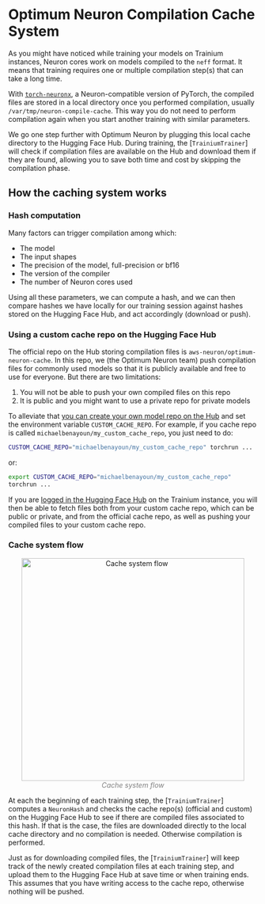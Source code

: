 <!--Copyright 2023 The HuggingFace Team. All rights reserved.

Licensed under the Apache License, Version 2.0 (the "License"); you may not use this file except in compliance with
the License. You may obtain a copy of the License at

http://www.apache.org/licenses/LICENSE-2.0

Unless required by applicable law or agreed to in writing, software distributed under the License is distributed on
an "AS IS" BASIS, WITHOUT WARRANTIES OR CONDITIONS OF ANY KIND, either express or implied. See the License for the
specific language governing permissions and limitations under the License.
-->

# Optimum Neuron Compilation Cache System

As you might have noticed while training your models on Trainium instances, Neuron cores work on models compiled to the `neff` format. 
It means that training requires one or multiple compilation step(s) that can take a long time. 

With [`torch-neuronx`](https://github.com/aws-neuron/aws-neuron-samples/tree/master/torch-neuronx), a Neuron-compatible  version of PyTorch, the compiled files are stored in a local directory once you performed compilation, usually `/var/tmp/neuron-compile-cache`. This way you do not need to perform compilation again when you start another training with similar parameters. 

We go one step further with Optimum Neuron by plugging this local cache directory to the Hugging Face Hub. During training, the [`TrainiumTrainer`] will check if compilation files are available on the Hub and download them if they are found, allowing you to save both time and cost by skipping the compilation phase.

## How the caching system works

### Hash computation

Many factors can trigger compilation among which: 

- The model
- The input shapes
- The precision of the model, full-precision or bf16
- The version of the compiler
- The number of Neuron cores used

Using all these parameters, we can compute a hash, and we can then compare hashes we have locally for our training session against hashes stored on the Hugging Face Hub, and act accordingly (download or push).


### Using a custom cache repo on the Hugging Face Hub

The official repo on the Hub storing compilation files is `aws-neuron/optimum-neuron-cache`. In this repo, we (the Optimum Neuron team) push compilation files for commonly used models so that it is publicly available and free to use for everyone. But there are two limitations:

1. You will not be able to push your own compiled files on this repo 
2. It is public and you might want to use a private repo for private models

To alleviate that [you can create your own model repo on the Hub](https://huggingface.co/new) and set the environment variable `CUSTOM_CACHE_REPO`. For example, if you cache repo is called `michaelbenayoun/my_custom_cache_repo`, you just need to do:

```bash
CUSTOM_CACHE_REPO="michaelbenayoun/my_custom_cache_repo" torchrun ...
```

or:

```bash
export CUSTOM_CACHE_REPO="michaelbenayoun/my_custom_cache_repo"
torchrun ...
```

If you are [logged in the Hugging Face Hub](https://huggingface.co/docs/huggingface_hub/quick-start#login) on the Trainium instance, you will then be able to fetch files both from your custom cache repo, which can be public or private, and from the official cache repo, as well as pushing your compiled files to your custom cache repo. 

### Cache system flow

<p align="center">
  <img alt="Cache system flow" src="https://huggingface.co/datasets/optimum/documentation-images/resolve/main/neuron/cache_system_flow.jpg" width="450">
  <br>
  <em style="color: grey">Cache system flow</em>
</p>


At each the beginning of each training step, the  [`TrainiumTrainer`] computes a `NeuronHash` and checks the cache repo(s) (official and custom) on the Hugging Face Hub to see if there are compiled files associated to this hash. 
If that is the case, the files are downloaded directly to the local cache directory and no compilation is needed. Otherwise compilation is performed.


Just as for downloading compiled files, the [`TrainiumTrainer`] will keep track of the newly created compilation files at each training step, and upload them to the Hugging Face Hub at save time or when training ends. This assumes that you have writing access to the cache repo, otherwise nothing will be pushed. 
